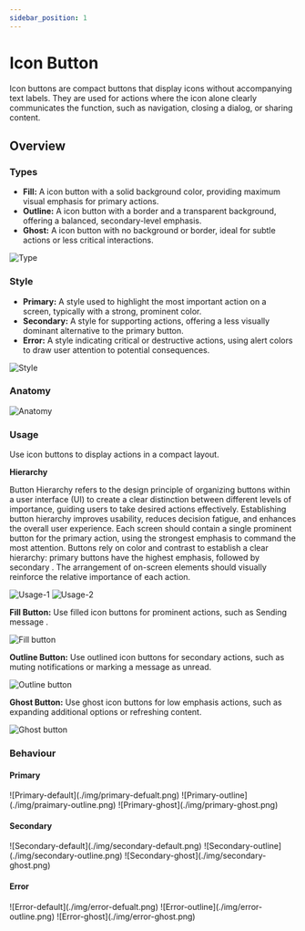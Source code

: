 ```yaml
---
sidebar_position: 1
---
```


# Icon Button
Icon buttons are compact buttons that display icons without accompanying text labels. They are used for actions where the icon alone clearly communicates the function, such as navigation, closing a dialog, or sharing content.
## Overview
### Types

-   **Fill:** A icon button with a solid background color, providing maximum visual emphasis for primary actions.
-   **Outline:** A icon button with a border and a transparent background, offering a balanced, secondary-level emphasis.
-   **Ghost:** A icon button with no background or border, ideal for subtle actions or less critical interactions.

![Type](./img/type.png)

### Style

-   **Primary:** A style used to highlight the most important action on a screen, typically with a strong, prominent color.
-   **Secondary:** A style for supporting actions, offering a less visually dominant alternative to the primary button.
-   **Error:** A style indicating critical or destructive actions, using alert colors to draw user attention to potential consequences.

![Style](./img/style.png)


### Anatomy

![Anatomy](./img/anatomy.png)

### Usage

Use icon buttons to display actions in a compact layout. 

**Hierarchy**

Button Hierarchy refers to the design principle of organizing buttons within a user interface (UI) to create a clear distinction between different levels of importance, guiding users to take desired actions effectively. Establishing button hierarchy improves usability, reduces decision fatigue, and enhances the overall user experience.
Each screen should contain a single prominent button for the primary action, using the strongest emphasis to command the most attention. Buttons rely on color and contrast to establish a clear hierarchy: primary buttons have the highest emphasis, followed by secondary . The arrangement of on-screen elements should visually reinforce the relative importance of each action.

![Usage-1](./img/usage-1.png)
![Usage-2](./img/usage-2.png)

**Fill Button:** Use filled icon buttons for prominent actions, such as Sending message .

![Fill button](./img/fill-button.png)

**Outline Button:** Use outlined icon buttons for secondary actions, such as muting notifications or marking a message as unread.

![Outline button](./img/outline-button.png)

**Ghost Button:** Use ghost icon buttons for low emphasis actions, such as expanding additional options or refreshing content.

![Ghost button](./img/ghost-button.png)

### Behaviour
#### Primary
<Tabs>
    <TabItem value="default" label="default" default>
        ![Primary-default](./img/primary-defualt.png)
    </TabItem>
    <TabItem value="outline" label="outline">
        ![Primary-outline](./img/praimary-outline.png)
    </TabItem>
    <TabItem value="ghost" label="ghost">
        ![Primary-ghost](./img/primary-ghost.png)
    </TabItem>

</Tabs>

#### Secondary
<Tabs>
    <TabItem value="default" label="default" default>
       ![Secondary-default](./img/secondary-default.png)
    </TabItem>
    <TabItem value="outline" label="outline">
        ![Secondary-outline](./img/secondary-outline.png)
    </TabItem>
    <TabItem value="ghost" label="ghost">
        ![Secondary-ghost](./img/secondary-ghost.png)
    </TabItem>
</Tabs>

#### Error
<Tabs>
    <TabItem value="default" label="default" default>
       ![Error-default](./img/error-defualt.png)
    </TabItem>
    <TabItem value="outline" label="outline">
        ![Error-outline](./img/error-outline.png)
    </TabItem>
    <TabItem value="ghost" label="ghost">
        ![Error-ghost](./img/error-ghost.png)
    </TabItem>
</Tabs>